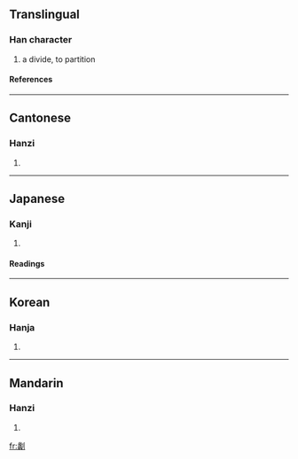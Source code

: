 ==Translingual==
===Han character===
{{Han char|rn=18|rad=刀|as=21|sn=23|four=2210<sub>0</sub>|canj=女戈中弓 (VILN)}}
# a divide, to partition
====References====
{{Han ref|kx=0145.460|dkj=02283|dj=0327.280|hdz=10363.110|uh=5299|ud=21145|bh=F7D1|bd=63441}}
----
==Cantonese==
===Hanzi===
{{yue-hanzi|jyut=|y=lei5}}
# {{defn|Cantonese}}
----
==Japanese==
===Kanji===
{{ja-kanji|grade=|rs=刀21}}
# {{defn|Japanese}} 
====Readings====
{{ja-readings|on=[[り]] (ri), [[れい]] (rei), [[らい]] (rai)|kun=[[とく]] (toku), [[わける]] (wakeru), [[わる]] (waru)}}
----
==Korean==
===Hanja===
{{ko-hanja|hangeul=[[리]], [[례]]|rv=ri, rye|mr=ri, rye}}
# {{defn|Korean}}
----
==Mandarin==
===Hanzi===
{{cmn-hanzi|pin=[[lí]] ([[i2]])|wg=li<sup>2</sup>}}
# {{defn|Mandarin}}

[[fr:劙]]